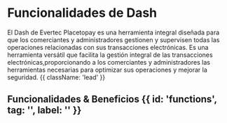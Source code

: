 

<HeroPattern />

# Funcionalidades de Dash 

El Dash de Evertec Placetopay es una herramienta integral diseñada para que los comerciantes y administradores gestionen y supervisen todas las operaciones relacionadas con sus transacciones electrónicas. Es una herramienta versátil que facilita la gestión integral de las transacciones electrónicas,proporcionando a los comerciantes y administradores las herramientas necesarias para optimizar sus operaciones y mejorar la seguridad.   {{ className: 'lead' }}

## Funcionalidades & Beneficios {{ id: 'functions', tag: '', label: '' }}

<Benefitsnewpanel/>